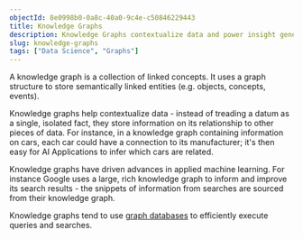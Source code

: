 ```yaml
---
objectId: 8e0998b0-0a8c-40a0-9c4e-c50846229443
title: Knowledge Graphs
description: Knowledge Graphs contextualize data and power insight generation.
slug: knowledge-graphs
tags: ["Data Science", "Graphs"]
---
```


A knowledge graph is a collection of linked concepts. It uses a graph structure to store semantically linked entities (e.g. objects, concepts, events).

Knowledge graphs help contextualize data - instead of treading a datum as a single, isolated fact, they store information on its relationship to other pieces of data. For instance, in a knowledge graph containing information on cars, each car could have a connection to its manufacturer; it's then easy for AI Applications to infer which cars are related.

Knowledge graphs have driven advances in applied machine learning. For instance Google uses a large, rich knowledge graph to inform and improve its search results - the snippets of information from searches are sourced from their knowledge graph.

Knowledge graphs tend to use [graph databases](/glossary/graph-databases) to efficiently execute queries and searches.
